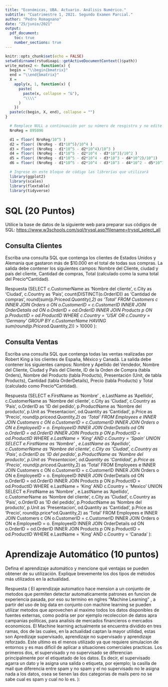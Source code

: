 ```yaml
---
title: "Económicas, UBA. Actuario. Análisis Numérico."
subtitle: "Cuatrimestre 1, 2021. Segundo Examen Parcial."
author: "Pedro Romagnano"
date: "25/junio/2021"
output: 
  pdf_document:
    toc: true
    number_sections: true
---
```


```r
knitr::opts_chunk$set(echo = FALSE)
setwd(dirname(rstudioapi::getActiveDocumentContext()$path))
write_matex2 <- function(x) {
  begin = "\\begin{bmatrix}"
  end = "\\end{bmatrix}"
  X =
    apply(x, 1, function(x) {
      paste(
        paste(x, collapse = "&"),
        "\\\\"
      )
    })
  paste(c(begin, X, end), collapse = "")
}
```

```r
  # Remplace NULL a continuación por su número de resgistro y no edite nada más en este bloque
  NroReg = 895096
```

```r
  d1 = floor( NroReg/10^5 )
  d2 = floor( (NroReg - d1*10^5)/10^4 )
  d3 = floor( (NroReg - d1*10^5 - d2*10^4)/10^3 )
  d4 = floor( (NroReg - d1*10^5 - d2*10^4 - d3*10^3)/10^2 )
  d5 = floor( (NroReg - d1*10^5 - d2*10^4 - d3*10^3 - d4*10^2)/10^1)
  d6 = floor( (NroReg - d1*10^5 - d2*10^4 - d3*10^3 - d4*10^2 - d5*10^1)/10^0)
```

```r
  # Ingrese en este bloque de código las librerías que utilizará
  library(ggplot2)
  library(scales)
  library(flextable)
  library(tidyverse)

```

\newpage

# SQL (20 Puntos)

Utilice la base de datos de la siguiente web para preparar sus códigos de SQL: <https://www.w3schools.com/sql/trysql.asp?filename=trysql_select_all>

## Consulta Clientes

Escriba una consulta SQL que contenga los clientes de Estados Unidos y Alemania que gastaron más de \$10.000 en el total de todas sus compras. La salida debe contener los siguientes campos: Nombre del Cliente, ciudad y país del cliente, Cantidad de compras, Total (calculado como la suma total del Precio\*Cantidad).

Respuesta (SELECT c.CustomerName as 'Nombre del cliente', c.City as 'Ciudad', c.Country as 'Pais',
count(DISTINCT(o.OrderID)) as 'Cantidad de compras',
round(sum(p.Price*od.Quantity),2) as 'Total'
FROM Customers c 
INNER JOIN Orders o ON o.CustomerID = c.CustomerID 
INNER JOIN OrderDetails od ON o.OrderID = od.OrderID
INNER JOIN Products p ON p.ProductID = od.ProductID
WHERE c.Country = 'USA' OR c.Country = 'Germany'
GROUP BY c.CustomerName
HAVING sum(round(p.Price*od.Quantity,2)) > 10000
):

## Consulta Ventas

Escriba una consulta SQL que contenga todas las ventas realizadas por Robert King a los clientes de España, México y Canadá. La salida debe contener los siguientes campos: Nombre y Apellido del Vendedor, Nombre del Cliente, Ciudad y País del Cliente, ID de la Orden de Compra (tabla Orders), Nombre del Producto (tabla Products), Presentación (Unit, de tabla Products), Cantidad (tabla OrderDetails), Precio (tabla Products) y Total (calculado como Precio\*Cantidad).

Respuesta (SELECT 
e.FirstName as 'Nombre' , e.LastName as 'Apellido',
c.CustomerName as 'Nombre del cliente', c.City as 'Ciudad', c.Country as 'Pais', 
o.OrderID as 'ID del pedido',
p.ProductName as 'Nombre del producto', p.Unit as 'Presentacion',
od.Quantity as 'Cantidad',
p.Price as 'Precio',
round(p.price*od.Quantity,2) as 'Total'
FROM Employees e
INNER JOIN Customers c ON o.CustomerID = c.CustomerID
INNER JOIN Orders o ON e.EmployeeID  = o. EmployeeID
INNER JOIN OrderDetails od ON o.OrderID = od.OrderID
INNER JOIN Products p ON p.ProductID = od.ProductID
WHERE e.LastName = 'King' AND c.Country = 'Spain' 
UNION
SELECT 
e.FirstName as 'Nombre' , e.LastName as 'Apellido',
c.CustomerName as 'Nombre del cliente', c.City as 'Ciudad', c.Country as 'Pais', 
o.OrderID as 'ID del pedido',
p.ProductName as 'Nombre del producto', p.Unit as 'Presentacion',
od.Quantity as 'Cantidad',
p.Price as 'Precio',
round(p.price*od.Quantity,2) as 'Total'
FROM Employees e
INNER JOIN Customers c ON o.CustomerID = c.CustomerID
INNER JOIN Orders o ON e.EmployeeID  = o. EmployeeID
INNER JOIN OrderDetails od ON o.OrderID = od.OrderID
INNER JOIN Products p ON p.ProductID = od.ProductID
WHERE e.LastName = 'King' AND c.Country = 'Mexico'
UNION
SELECT 
e.FirstName as 'Nombre' , e.LastName as 'Apellido',
c.CustomerName as 'Nombre del cliente', c.City as 'Ciudad', c.Country as 'Pais', 
o.OrderID as 'ID del pedido',
p.ProductName as 'Nombre del producto', p.Unit as 'Presentacion',
od.Quantity as 'Cantidad',
p.Price as 'Precio',
round(p.price*od.Quantity,2) as 'Total'
FROM Employees e
INNER JOIN Customers c ON o.CustomerID = c.CustomerID
INNER JOIN Orders o ON e.EmployeeID  = o. EmployeeID
INNER JOIN OrderDetails od ON o.OrderID = od.OrderID
INNER JOIN Products p ON p.ProductID = od.ProductID
WHERE e.LastName = 'King' AND c.Country = 'Canada'
):

\newpage

# Aprendizaje Automático (10 puntos)

Defina el aprendizaje automático y mencione qué ventajas se pueden obtener de su utilización. Explique brevemente los dos tipos de métodos más utilizados en la actualidad.

Respuesta (
El aprendizaje automatico hace mension a un conjunto de metodos que permiten detectar automaticamente patrones en funcion de experiencia pasada, por eso su termino en nglres "Machine Learning" , a partir del uso de big data en conjunto con machine learning se pueden utilizar metodos que aprovechen al maximo todos los datos disponibles de fuentes externas, como podria ser por ejemplo recoleccion de datos apra campanias politicas, para analisis de mercados financieros o mercados economicos. El Machine learning actualmente se encuentra dividido en tres ramas, dos de las cuales, en la actualidad captan la mayor utilidad, estas son Apredizaje supervisado, aprendizaje no supervisado y aprendizaje reforzado. Este ultimo es el menos utilizado ya que requiere simulacion de entornos y es mas dificil de aplicar a situaciones comerciales practicas. Los primeros dos, el supervisado y no supervisado se diferencian principalmente por el etiquetado de los datos. Es decir, el supervisado agarra un dato y le asigna una salida o etiqueta, por ejemplo; la casilla de mail que diferencia entre spam y no spam y el no supervisado no le asigna nada a los datos, osea se tienen las dos categorias de mails pero no se sabe cual es spam y cual no lo es. 
):
